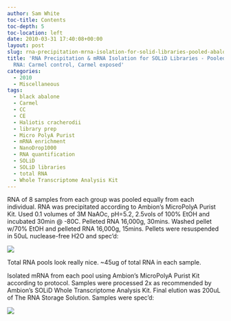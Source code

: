 ```yaml
---
author: Sam White
toc-title: Contents
toc-depth: 5
toc-location: left
date: 2010-03-31 17:40:08+00:00
layout: post
slug: rna-precipitation-mrna-isolation-for-solid-libraries-pooled-abalone-total-rna-carmel-control-carmel-exposed
title: 'RNA Precipitation & mRNA Isolation for SOLiD Libraries - Pooled abalone total
  RNA: Carmel control, Carmel exposed'
categories:
  - 2010
  - Miscellaneous
tags:
  - black abalone
  - Carmel
  - CC
  - CE
  - Haliotis cracherodii
  - library prep
  - Micro PolyA Purist
  - mRNA enrichment
  - NanoDrop1000
  - RNA quantification
  - SOLiD
  - SOLiD libraries
  - total RNA
  - Whole Transcriptome Analysis Kit
---
```


RNA of 8 samples from each group was pooled equally from each individual. RNA was precipitated according to Ambion's MicroPolyA Purist Kit. Used 0.1 volumes of 3M NaAOc, pH=5.2, 2.5vols of 100% EtOH and incubated 30min @ -80C. Pelleted RNA 16,000g, 30mins. Washed pellet w/70% EtOH and pelleted RNA 16,000g, 15mins. Pellets were resuspended in 50uL nuclease-free H2O and spec'd:

![](https://eagle.fish.washington.edu/Arabidopsis/RNA%20Spec%20Readings/20100331%20RNA%20SJW.JPG)

Total RNA pools look really nice. ~45ug of total RNA in each sample.

Isolated mRNA from each pool using Ambion's MicroPolyA Purist Kit according to protocol. Samples were processed 2x as recommended by Ambion's SOLiD Whole Transcriptome Analysis Kit. Final elution was 200uL of The RNA Storage Solution. Samples were spec'd:

![](https://eagle.fish.washington.edu/Arabidopsis/RNA%20Spec%20Readings/20100331%20mRNA%20SJW.JPG)

